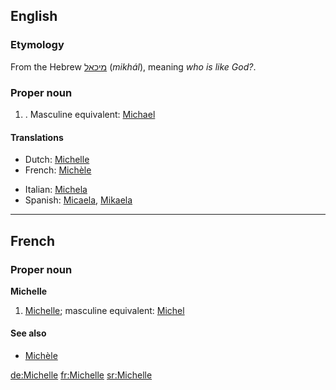 ==English==
===Etymology===
From the Hebrew [[מיכאל]] (''mikhál''), meaning ''who is like God?''.

===Proper noun===
{{en-proper noun}}
#{{given name|female||}}. Masculine equivalent: [[Michael]]

====Translations====
{{top}}
*Dutch: [[Michelle#Dutch|Michelle]]
*French: [[Michèle]]
{{mid}}
*Italian: [[Michela]]
*Spanish: [[Micaela]], [[Mikaela]]
{{bottom}}

----

==French==
===Proper noun===
'''Michelle'''
#{{given name|female||fr:}} [[Michelle#English|Michelle]]; masculine equivalent: [[Michel]]

====See also====
*[[Michèle]]
[[de:Michelle]]
[[fr:Michelle]]
[[sr:Michelle]]